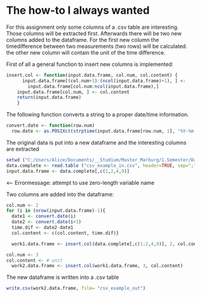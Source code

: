 The how-to I always wanted
========================================================
For this assignment only some columns of a .csv table are interesting. Those columns will be extracted first. Afterwards there will be two new columns added to the dataframe. For the first new column the timedifference between two measurements (two rows) will be calculated. the other new column will contain the unit of the time difference. 

First of all a general function to insert new columns is implemented: 

```r

insert.col <- function(input.data.frame, col.num, col.content) {
      input.data.frame[(col.num+1):(ncol(input.data.frame)+1), ] <- 
        input.data.frame[col.num:ncol(input.data.frame),]
    input.data.frame[col.num, ] <- col.content
    return(input.data.frame)
    }
```

The following function converts a string to a proper date/time information. 
```r
convert.date <- function(row.num)
  row.date <- as.POSIXct(strptime(input.data.frame[row.num, 1], "%Y-%m-%d %H:%M:%S"))
```

The original data is put into a new dataframe and the interesting columns are extracted

```r
setwd ("C:/Users/Alice/Documents/__Studium/Master_Marburg/1.Semester/Data_Management/DM09_Markdownlanguage")
data.complete <- read.table ("csv_example_in.csv", header=TRUE, sep=";", quote="\"'", dec=".", na.strings = "nan", stringsAsFactors=FALSE)
input.data.frame <- data.complete[,c(1,2,4,9)]
```
<-- Errormessage: attempt to use zero-length variable name


Two columns are added into the dataframe: 
```r
col.num <- 2
for (i in (nrow(input.data.frame)-1){
  date1 <- convert.date(i)
  date2 <- convert.date(i+1)
  time.dif <- date2-date1
  col.content <- c(col.content, time.dif)}

  work1.data.frame <- insert.col(data.complete[,c(1:2,4,9)], 2, col.content) # kann statt data complete[,c(1:2,4,9)] auch einfach input.data.frame stehen?
```

```r
col.num <- 3
col.content <- # unit
  work2.data.frame <- insert.col(work1.data.frame, 3, col.content)
```

The new dataframe is written into a .csv table
```r
write.csv(work2.data.frame, file= "csv_example_out")
```
